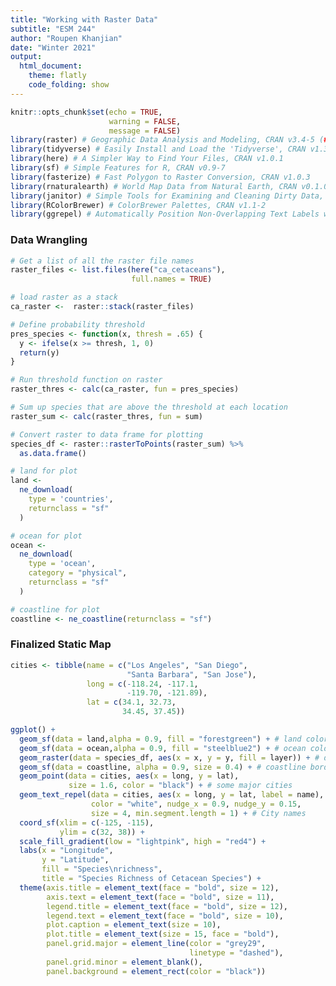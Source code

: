 ```yaml
---
title: "Working with Raster Data"
subtitle: "ESM 244"
author: "Roupen Khanjian"
date: "Winter 2021"
output: 
  html_document:
    theme: flatly
    code_folding: show
---
```


```r
knitr::opts_chunk$set(echo = TRUE,
                      warning = FALSE,
                      message = FALSE)
library(raster) # Geographic Data Analysis and Modeling, CRAN v3.4-5 (### NOTE: attaching this BEFORE tidyverse)
library(tidyverse) # Easily Install and Load the 'Tidyverse', CRAN v1.3.0
library(here) # A Simpler Way to Find Your Files, CRAN v1.0.1
library(sf) # Simple Features for R, CRAN v0.9-7
library(fasterize) # Fast Polygon to Raster Conversion, CRAN v1.0.3
library(rnaturalearth) # World Map Data from Natural Earth, CRAN v0.1.0
library(janitor) # Simple Tools for Examining and Cleaning Dirty Data, CRAN v2.1.0
library(RColorBrewer) # ColorBrewer Palettes, CRAN v1.1-2
library(ggrepel) # Automatically Position Non-Overlapping Text Labels with 'ggplot2', CRAN v0.9.1
```

### Data Wrangling

```r
# Get a list of all the raster file names
raster_files <- list.files(here("ca_cetaceans"), 
                           full.names = TRUE)

# load raster as a stack
ca_raster <-  raster::stack(raster_files) 

# Define probability threshold
pres_species <- function(x, thresh = .65) { 
  y <- ifelse(x >= thresh, 1, 0)
  return(y)
}

# Run threshold function on raster
raster_thres <- calc(ca_raster, fun = pres_species)

# Sum up species that are above the threshold at each location
raster_sum <- calc(raster_thres, fun = sum)

# Convert raster to data frame for plotting
species_df <- raster::rasterToPoints(raster_sum) %>% 
  as.data.frame()

# land for plot
land <-
  ne_download(
    type = 'countries',
    returnclass = "sf"
  )

# ocean for plot
ocean <-
  ne_download(
    type = 'ocean',
    category = "physical",
    returnclass = "sf"
  )

# coastline for plot
coastline <- ne_coastline(returnclass = "sf")
```

### Finalized Static Map

```r

cities <- tibble(name = c("Los Angeles", "San Diego", 
                          "Santa Barbara", "San Jose"),
                 long = c(-118.24, -117.1, 
                          -119.70, -121.89),
                 lat = c(34.1, 32.73, 
                         34.45, 37.45))

ggplot() +
  geom_sf(data = land,alpha = 0.9, fill = "forestgreen") + # land color
  geom_sf(data = ocean,alpha = 0.9, fill = "steelblue2") + # ocean color
  geom_raster(data = species_df, aes(x = x, y = y, fill = layer)) + # data
  geom_sf(data = coastline, alpha = 0.9, size = 0.4) + # coastline border
  geom_point(data = cities, aes(x = long, y = lat), 
             size = 1.6, color = "black") + # some major cities
  geom_text_repel(data = cities, aes(x = long, y = lat, label = name), 
                  color = "white", nudge_x = 0.9, nudge_y = 0.15, 
                  size = 4, min.segment.length = 1) + # City names
  coord_sf(xlim = c(-125, -115),
           ylim = c(32, 38)) +
  scale_fill_gradient(low = "lightpink", high = "red4") +
  labs(x = "Longitude",
       y = "Latitude",
       fill = "Species\nrichness",
       title = "Species Richness of Cetacean Species") +
  theme(axis.title = element_text(face = "bold", size = 12),
        axis.text = element_text(face = "bold", size = 11),
        legend.title = element_text(face = "bold", size = 12),
        legend.text = element_text(face = "bold", size = 10),
        plot.caption = element_text(size = 10),
        plot.title = element_text(size = 15, face = "bold"),
        panel.grid.major = element_line(color = "grey29",
                                        linetype = "dashed"),
        panel.grid.minor = element_blank(),
        panel.background = element_rect(color = "black"))


```






